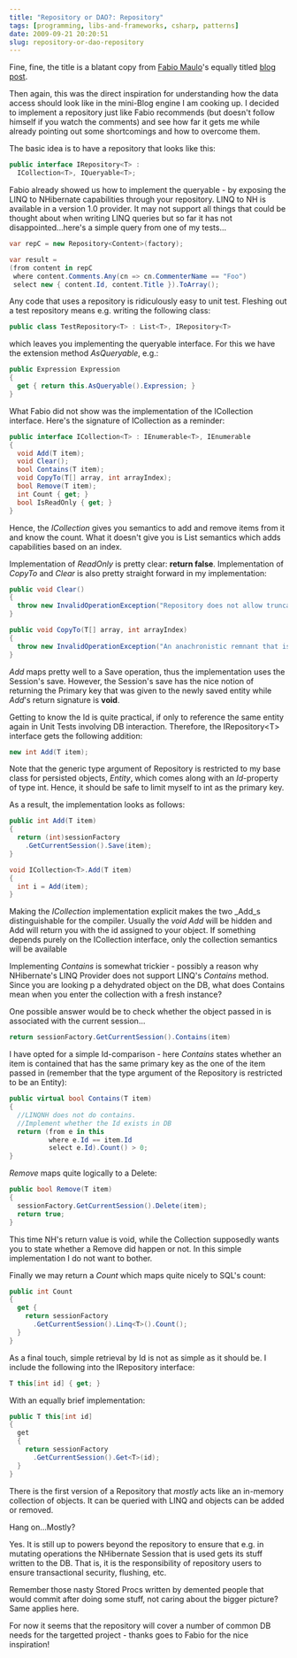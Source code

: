 ```yaml
---
title: "Repository or DAO?: Repository"
tags: [programming, libs-and-frameworks, csharp, patterns]
date: 2009-09-21 20:20:51
slug: repository-or-dao-repository
---
```


Fine, fine, the title is a blatant copy from [Fabio Maulo](http://fabiomaulo.blogspot.com)'s equally titled [blog post](http://fabiomaulo.blogspot.com/2009/09/repository-or-dao-repository.html).

Then again, this was the direct inspiration for understanding how the data access should look like in the mini-Blog engine I am cooking up. I decided to implement a repository just like Fabio recommends (but doesn't follow himself if you watch the comments) and see how far it gets me while already pointing out some shortcomings and how to overcome them. 

The basic idea is to have a repository that looks like this: 

```csharp
public interface IRepository<T> : 
  ICollection<T>, IQueryable<T>;
```

Fabio already showed us how to implement the queryable - by exposing the LINQ to NHibernate capabilities through your repository. LINQ to NH is available in a version 1.0 provider. It may not support all things that could be thought about when writing LINQ queries but so far it has not disappointed...here's a simple query from one of my tests...

```csharp
var repC = new Repository<Content>(factory);

var result =
(from content in repC
 where content.Comments.Any(cn => cn.CommenterName == "Foo")
 select new { content.Id, content.Title }).ToArray();
```

Any code that uses a repository is ridiculously easy to unit test. Fleshing out a test repository means e.g. writing the following class:

```csharp
public class TestRepository<T> : List<T>, IRepository<T>
```

which leaves you implementing the queryable interface. For this we have the extension method _AsQueryable_, e.g.:

```csharp
public Expression Expression
{
  get { return this.AsQueryable().Expression; }
}
```

What Fabio did not show was the implementation of the ICollection interface. Here's the signature of ICollection as a reminder:

```csharp
public interface ICollection<T> : IEnumerable<T>, IEnumerable
{
  void Add(T item);
  void Clear();
  bool Contains(T item);
  void CopyTo(T[] array, int arrayIndex);
  bool Remove(T item);
  int Count { get; }
  bool IsReadOnly { get; }
}
```

Hence, the _ICollection_ gives you semantics to add and remove items from it and know the count. What it doesn't give you is List semantics which adds capabilities based on an index.

Implementation of _ReadOnly_ is pretty clear: **return false**. Implementation of _CopyTo_ and _Clear_ is also pretty straight forward in my implementation:

```csharp
public void Clear()
{
  throw new InvalidOperationException("Repository does not allow truncate");
}

public void CopyTo(T[] array, int arrayIndex)
{
  throw new InvalidOperationException("An anachronistic remnant that is not implemented");
}
```

_Add_ maps pretty well to a Save operation, thus the implementation uses the Session's save. However, the Session's save has the nice notion of returning the Primary key that was given to the newly saved entity while _Add_'s return signature is **void**.

Getting to know the Id is quite practical, if only to reference the same entity again in Unit Tests involving DB interaction. Therefore, the IRepository&lt;T&gt; interface gets the following addition:

```csharp
new int Add(T item);
```

Note that the generic type argument of Repository is restricted to my base class for persisted objects, _Entity_, which comes along with an _Id_-property of type int. Hence, it should be safe to limit myself to int as the primary key.

As a result, the implementation looks as follows:

```csharp
public int Add(T item)
{
  return (int)sessionFactory
    .GetCurrentSession().Save(item);
}

void ICollection<T>.Add(T item)
{
  int i = Add(item);
}
```

Making the _ICollection_ implementation explicit makes the two _Add_s distinguishable for the compiler. Usually the _void Add_ will be hidden and Add will return you with the id assigned to your object. If something depends purely on the ICollection interface, only the collection semantics will be available

Implementing _Contains_ is somewhat trickier - possibly a reason why NHibernate's LINQ Provider does not support LINQ's _Contains_ method. Since you are looking p a dehydrated object on the DB, what does Contains mean when you enter the collection with a fresh instance? 

One possible answer would be to check whether the object passed in is associated with the current session...

```csharp
return sessionFactory.GetCurrentSession().Contains(item)
```

I have opted for a simple Id-comparison - here _Contains_ states whether an item is contained that has the same primary key as the one of the item passed in (remember that the type argument of the Repository is restricted to be an Entity):

```csharp
public virtual bool Contains(T item)
{
  //LINQNH does not do contains. 
  //Implement whether the Id exists in DB
  return (from e in this 
          where e.Id == item.Id 
          select e.Id).Count() > 0;
}
```

_Remove_ maps quite logically to a Delete:

```csharp
public bool Remove(T item)
{
  sessionFactory.GetCurrentSession().Delete(item);
  return true;
}
```

This time NH's return value is void, while the Collection supposedly wants you to state whether a Remove did happen or not. In this simple implementation I do not want to bother.

Finally we may return a _Count_ which maps quite nicely to SQL's count:

```csharp
public int Count
{
  get { 
    return sessionFactory
      .GetCurrentSession().Linq<T>().Count(); 
  }
}
```

As a final touch, simple retrieval by Id is not as simple as it should be. I include the following into the IRepository interface:

```csharp
T this[int id] { get; }
```

With an equally brief implementation:

```csharp
public T this[int id]
{
  get
  {
    return sessionFactory
      .GetCurrentSession().Get<T>(id);
  }
}
```

There is the first version of a Repository that _mostly_ acts like an in-memory collection of objects. It can be queried with LINQ and objects can be added or removed.

Hang on...Mostly?

Yes. It is still up to powers beyond the repository to ensure that e.g. in mutating operations the NHibernate Session that is used gets its stuff written to the DB. That is, it is the responsibility of repository users to ensure transactional security, flushing, etc.

Remember those nasty Stored Procs written by demented people that would commit after doing some stuff, not caring about the bigger picture? Same applies here.

For now it seems that the repository will cover a number of common DB needs for the targetted project - thanks goes to Fabio for the nice inspiration!